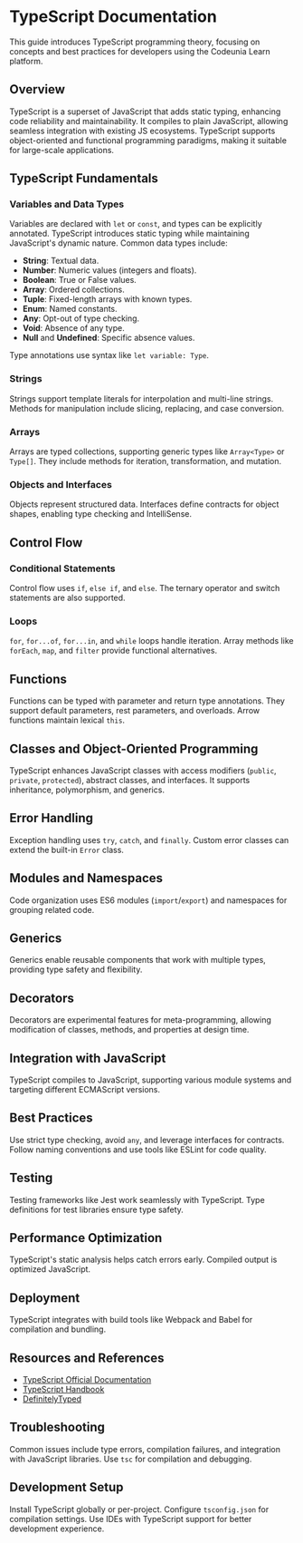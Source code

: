 # TypeScript Documentation

This guide introduces TypeScript programming theory, focusing on concepts and best practices for developers using the Codeunia Learn platform.

## Overview

TypeScript is a superset of JavaScript that adds static typing, enhancing code reliability and maintainability. It compiles to plain JavaScript, allowing seamless integration with existing JS ecosystems. TypeScript supports object-oriented and functional programming paradigms, making it suitable for large-scale applications.

## TypeScript Fundamentals

### Variables and Data Types

Variables are declared with `let` or `const`, and types can be explicitly annotated. TypeScript introduces static typing while maintaining JavaScript's dynamic nature. Common data types include:

- **String**: Textual data.
- **Number**: Numeric values (integers and floats).
- **Boolean**: True or False values.
- **Array**: Ordered collections.
- **Tuple**: Fixed-length arrays with known types.
- **Enum**: Named constants.
- **Any**: Opt-out of type checking.
- **Void**: Absence of any type.
- **Null** and **Undefined**: Specific absence values.

Type annotations use syntax like `let variable: Type`.

### Strings

Strings support template literals for interpolation and multi-line strings. Methods for manipulation include slicing, replacing, and case conversion.

### Arrays

Arrays are typed collections, supporting generic types like `Array<Type>` or `Type[]`. They include methods for iteration, transformation, and mutation.

### Objects and Interfaces

Objects represent structured data. Interfaces define contracts for object shapes, enabling type checking and IntelliSense.

## Control Flow

### Conditional Statements

Control flow uses `if`, `else if`, and `else`. The ternary operator and switch statements are also supported.

### Loops

`for`, `for...of`, `for...in`, and `while` loops handle iteration. Array methods like `forEach`, `map`, and `filter` provide functional alternatives.

## Functions

Functions can be typed with parameter and return type annotations. They support default parameters, rest parameters, and overloads. Arrow functions maintain lexical `this`.

## Classes and Object-Oriented Programming

TypeScript enhances JavaScript classes with access modifiers (`public`, `private`, `protected`), abstract classes, and interfaces. It supports inheritance, polymorphism, and generics.

## Error Handling

Exception handling uses `try`, `catch`, and `finally`. Custom error classes can extend the built-in `Error` class.

## Modules and Namespaces

Code organization uses ES6 modules (`import`/`export`) and namespaces for grouping related code.

## Generics

Generics enable reusable components that work with multiple types, providing type safety and flexibility.

## Decorators

Decorators are experimental features for meta-programming, allowing modification of classes, methods, and properties at design time.

## Integration with JavaScript

TypeScript compiles to JavaScript, supporting various module systems and targeting different ECMAScript versions.

## Best Practices

Use strict type checking, avoid `any`, and leverage interfaces for contracts. Follow naming conventions and use tools like ESLint for code quality.

## Testing

Testing frameworks like Jest work seamlessly with TypeScript. Type definitions for test libraries ensure type safety.

## Performance Optimization

TypeScript's static analysis helps catch errors early. Compiled output is optimized JavaScript.

## Deployment

TypeScript integrates with build tools like Webpack and Babel for compilation and bundling.

## Resources and References

- [TypeScript Official Documentation](https://www.typescriptlang.org/docs/)
- [TypeScript Handbook](https://www.typescriptlang.org/docs/handbook/intro.html)
- [DefinitelyTyped](https://definitelytyped.org/)

## Troubleshooting

Common issues include type errors, compilation failures, and integration with JavaScript libraries. Use `tsc` for compilation and debugging.

## Development Setup

Install TypeScript globally or per-project. Configure `tsconfig.json` for compilation settings. Use IDEs with TypeScript support for better development experience.
